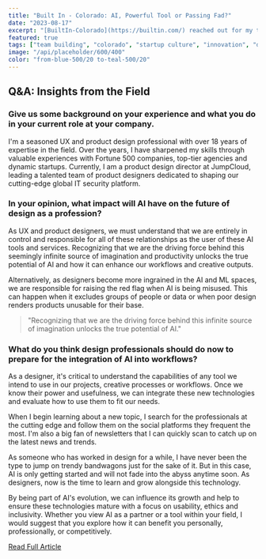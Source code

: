 ```yaml
---
title: "Built In - Colorado: AI, Powerful Tool or Passing Fad?"
date: "2023-08-17"
excerpt: "[BuiltIn-Colorado](https://builtin.com/) reached out for my thoughts on the current and future state of AI. My portion of the article below, [full article](https://www.builtincolorado.com/articles/powerful-tool-or-passing-fad-two-colorado-pros-weigh-future-ai)"
featured: true
tags: ["team building", "colorado", "startup culture", "innovation", "design teams"]
image: "/api/placeholder/600/400"
color: "from-blue-500/20 to-teal-500/20"
---
```


<HeroImage 
  src="/images/blog/built_in/built-in-colorado-logo-vector.png" 
  alt="Built In Colorado - Team collaboration" 
  caption="Modern design teams in Colorado blend startup culture with innovative approaches"
/>

## Q&A: Insights from the Field

### Give us some background on your experience and what you do in your current role at your company.

I'm a seasoned UX and product design professional with over 18 years of expertise in the field. Over the years, I have sharpened my skills through valuable experiences with Fortune 500 companies, top-tier agencies and dynamic startups. Currently, I am a product design director at JumpCloud, leading a talented team of product designers dedicated to shaping our cutting-edge global IT security platform.

### In your opinion, what impact will AI have on the future of design as a profession?

As UX and product designers, we must understand that we are entirely in control and responsible for all of these relationships as the user of these AI tools and services. Recognizing that we are the driving force behind this seemingly infinite source of imagination and productivity unlocks the true potential of AI and how it can enhance our workflows and creative outputs.

Alternatively, as designers become more ingrained in the AI and ML spaces, we are responsible for raising the red flag when AI is being misused. This can happen when it excludes groups of people or data or when poor design renders products unusable for their base.

> "Recognizing that we are the driving force behind this infinite source of imagination unlocks the true potential of AI."

### What do you think design professionals should do now to prepare for the integration of AI into workflows?

As a designer, it's critical to understand the capabilities of any tool we intend to use in our projects, creative processes or workflows. Once we know their power and usefulness, we can integrate these new technologies and evaluate how to use them to fit our needs.

When I begin learning about a new topic, I search for the professionals at the cutting edge and follow them on the social platforms they frequent the most. I'm also a big fan of newsletters that I can quickly scan to catch up on the latest news and trends.

As someone who has worked in design for a while, I have never been the type to jump on trendy bandwagons just for the sake of it. But in this case, AI is only getting started and will not fade into the abyss anytime soon. As designers, now is the time to learn and grow alongside this technology.

By being part of AI's evolution, we can influence its growth and help to ensure these technologies mature with a focus on usability, ethics and inclusivity. Whether you view AI as a partner or a tool within your field, I would suggest that you explore how it can benefit you personally, professionally, or competitively.

<div className="text-center mt-12">
  <a 
    href="https://www.builtincolorado.com/articles/powerful-tool-or-passing-fad-two-colorado-pros-weigh-future-ai"
    target="_blank"
    rel="noopener noreferrer"
    className="text-white hover:text-accent transition-colors duration-300 text-sm font-medium no-underline !border-b-0 hover:!border-b-0"
  >
    Read Full Article
  </a>
</div>

